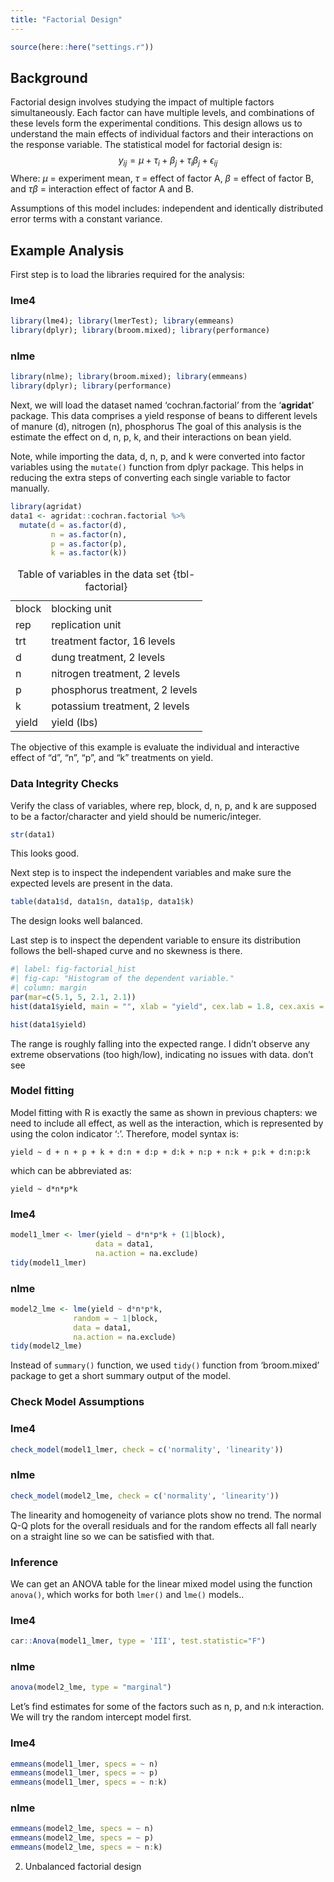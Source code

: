 ```yaml
---
title: "Factorial Design"
---
```


```r
source(here::here("settings.r"))
```

## Background

Factorial design involves studying the impact of multiple factors simultaneously. Each factor can have multiple levels, and combinations of these levels form the experimental conditions. This design allows us to understand the main effects of individual factors and their interactions on the response variable. The statistical model for factorial design is: $$y_{ij} = \mu +  \tau_i+ \beta_j + \tau_i\beta_j + \epsilon_{ij}$$ Where: $\mu$ = experiment mean, $\tau$ = effect of factor A, $\beta$ = effect of factor B, and $\tau\beta$ = interaction effect of factor A and B.

Assumptions of this model includes: independent and identically distributed error terms with a constant variance.

## Example Analysis

First step is to load the libraries required for the analysis:

::: panel-tabset
### lme4

```r
library(lme4); library(lmerTest); library(emmeans)
library(dplyr); library(broom.mixed); library(performance)
```

### nlme

```r
library(nlme); library(broom.mixed); library(emmeans)
library(dplyr); library(performance)
```
:::

Next, we will load the dataset named 'cochran.factorial' from the '**agridat**' package. This data comprises a yield response of beans to different levels of manure (d), nitrogen (n), phosphorus The goal of this analysis is the estimate the effect on d, n, p, k, and their interactions on bean yield.

Note, while importing the data, d, n, p, and k were converted into factor variables using the `mutate()` function from dplyr package. This helps in reducing the extra steps of converting each single variable to factor manually.

```r
library(agridat)
data1 <- agridat::cochran.factorial %>% 
  mutate(d = as.factor(d),
         n = as.factor(n),
         p = as.factor(p),
         k = as.factor(k))
```

|       |                                |
|-------|--------------------------------|
| block | blocking unit                  |
| rep   | replication unit               |
| trt   | treatment factor, 16 levels    |
| d     | dung treatment, 2 levels       |
| n     | nitrogen treatment, 2 levels   |
| p     | phosphorus treatment, 2 levels |
| k     | potassium treatment, 2 levels  |
| yield | yield (lbs)                    |

: Table of variables in the data set {tbl-factorial}

The objective of this example is evaluate the individual and interactive effect of "d", "n", "p", and "k" treatments on yield.

### Data Integrity Checks

Verify the class of variables, where rep, block, d, n, p, and k are supposed to be a factor/character and yield should be numeric/integer.

```r
str(data1)
```

This looks good.

Next step is to inspect the independent variables and make sure the expected levels are present in the data.

```r
table(data1$d, data1$n, data1$p, data1$k)
```

The design looks well balanced.

Last step is to inspect the dependent variable to ensure its distribution follows the bell-shaped curve and no skewness is there.

```r
#| label: fig-factorial_hist
#| fig-cap: "Histogram of the dependent variable."
#| column: margin
par(mar=c(5.1, 5, 2.1, 2.1))
hist(data1$yield, main = "", xlab = "yield", cex.lab = 1.8, cex.axis = 1.5)
```

```r
hist(data1$yield)
```

The range is roughly falling into the expected range. I didn't observe any extreme observations (too high/low), indicating no issues with data. don't see 

### Model fitting

Model fitting with R is exactly the same as shown in previous chapters: we need to include all effect, as well as the interaction, which is represented by using the colon indicator ‘:’. Therefore, model syntax is:

`yield ~ d + n + p + k + d:n + d:p + d:k + n:p + n:k + p:k + d:n:p:k`

which can be abbreviated as:

`yield ~ d*n*p*k`

::: panel-tabset
### lme4

```r
model1_lmer <- lmer(yield ~ d*n*p*k + (1|block),
                   data = data1, 
                   na.action = na.exclude)
tidy(model1_lmer)
```
### nlme
```r
model2_lme <- lme(yield ~ d*n*p*k,
              random = ~ 1|block,
              data = data1, 
              na.action = na.exclude)
tidy(model2_lme)
```
:::

:::: column-margin
::: callout-note
Instead of `summary()` function, we used `tidy()` function from 'broom.mixed' package to get a short summary output of the model.
:::
::::

### Check Model Assumptions

::: panel-tabset
### lme4

```r
check_model(model1_lmer, check = c('normality', 'linearity'))
```

### nlme

```r
check_model(model2_lme, check = c('normality', 'linearity'))
```
:::

The linearity and homogeneity of variance plots show no trend. The normal Q-Q plots for the overall residuals and for the random effects all fall nearly on a straight line so we can be satisfied with that.

### Inference

We can get an ANOVA table for the linear mixed model using the function `anova()`, which works for both `lmer()` and `lme()` models..

::: panel-tabset
### lme4

```r
car::Anova(model1_lmer, type = 'III', test.statistic="F")
```
### nlme
```r
anova(model2_lme, type = "marginal")
```
:::

Let’s find estimates for some of the factors such as n, p, and n:k interaction. We will try the random intercept model first.

::: panel-tabset
### lme4
```r
emmeans(model1_lmer, specs = ~ n)
emmeans(model1_lmer, specs = ~ p)
emmeans(model1_lmer, specs = ~ n:k)
```

### nlme
```r
emmeans(model2_lme, specs = ~ n)
emmeans(model2_lme, specs = ~ p)
emmeans(model2_lme, specs = ~ n:k)
```
:::

2.  Unbalanced factorial design


